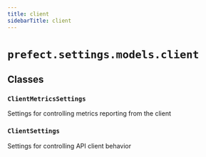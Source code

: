 ```yaml
---
title: client
sidebarTitle: client
---
```


# `prefect.settings.models.client`

## Classes

### `ClientMetricsSettings` <sup><a href="https://github.com/prefecthq/prefect/blob/main/src/prefect/settings/models/client.py#L13" target="_blank"><Icon icon="github" size="14" /></a></sup>


Settings for controlling metrics reporting from the client


### `ClientSettings` <sup><a href="https://github.com/prefecthq/prefect/blob/main/src/prefect/settings/models/client.py#L40" target="_blank"><Icon icon="github" size="14" /></a></sup>


Settings for controlling API client behavior

